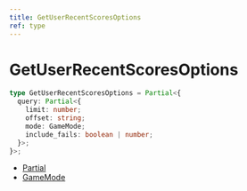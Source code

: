 ```yaml
---
title: GetUserRecentScoresOptions
ref: type
---
```


# GetUserRecentScoresOptions

```ts
type GetUserRecentScoresOptions = Partial<{
  query: Partial<{
    limit: number;
    offset: string;
    mode: GameMode;
    include_fails: boolean | number;
  }>;
}>;
```

- [Partial](https://www.typescriptlang.org/docs/handbook/utility-types.html#partialtype)
- [GameMode](/references/game-mode)
